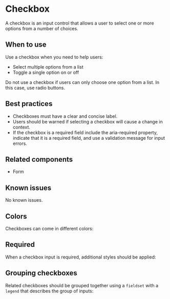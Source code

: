 
<Meta title="Components/Checkbox" />

# Checkbox

A checkbox is an input control that allows a user to select one or more options
from a number of choices.

## When to use

Use a checkbox when you need to help users:
- Select multiple options from a list
- Toggle a single option on or off

Do not use a checkbox if users can only choose one option from a list. In this
case, use radio buttons.

## Best practices

- Checkboxes must have a clear and concise label.
- Users should be warned if selecting a checkbox will cause a change in context.
- If the checkbox is a required field include the aria-required property,
  indicate that it is a required field, and use a validation message for input errors.

## Related components

- Form

## Known issues

No known issues.

## Colors

Checkboxes can come in different colors:

<Story story={stories.colors} />

## Required

When a checkbox input is required, additional styles should be applied:

<Story story={stories.required} />

## Grouping checkboxes

Related checkboxes should be grouped together using a `fieldset`
with a `legend` that describes the group of inputs:

<Story story={stories.groupedCheckboxes} />
